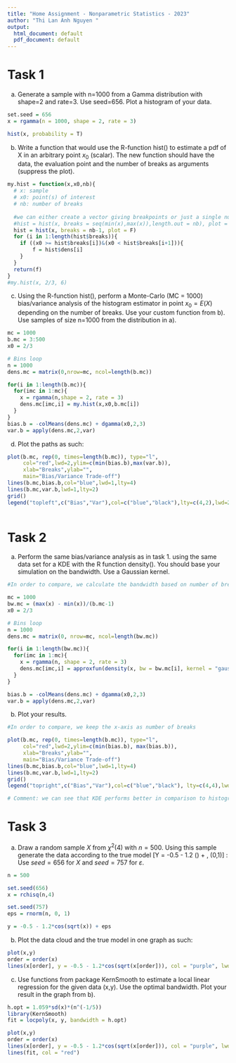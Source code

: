 ```yaml
---
title: "Home Assignment - Nonparametric Statistics - 2023"
author: "Thi Lan Anh Nguyen "
output:
  html_document: default
  pdf_document: default
---
```


# Task 1

a) Generate a sample with n=1000 from a Gamma distribution with shape=2 and rate=3. Use seed=656. 
Plot a histogram of your data. 

```r
set.seed = 656
x = rgamma(n = 1000, shape = 2, rate = 3)

hist(x, probability = T)
```

b) Write a function that would use the R-function hist() to estimate a pdf of X in an arbitrary point $x_0$ (scalar). The new function should have the data, the evaluation point and the number of breaks as arguments (suppress the plot).

```r
my.hist = function(x,x0,nb){
  # x: sample
  # x0: point(s) of interest
  # nb: number of breaks
  
  #we can either create a vector giving breakpoints or just a single number giving number of bins
  #hist = hist(x, breaks = seq(min(x),max(x)),length.out = nb), plot = F)
  hist = hist(x, breaks = nb-1, plot = F)
  for (i in 1:length(hist$breaks)){
    if ((x0 >= hist$breaks[i])&(x0 < hist$breaks[i+1])){
        f = hist$dens[i]
    }
  }
  return(f)
}
#my.hist(x, 2/3, 6)
```

c) Using the R-function hist(), perform a Monte-Carlo (MC = 1000) bias/variance analysis of the histogram estimator in point $x_0 = E(X)$ depending on the number of breaks. Use your custom function from b). Use samples of size n=1000 from the distribution in a).

```r
mc = 1000
b.mc = 3:500
x0 = 2/3

# Bins loop
n = 1000
dens.mc = matrix(0,nrow=mc, ncol=length(b.mc))

for(i in 1:length(b.mc)){
  for(imc in 1:mc){
    x = rgamma(n,shape = 2, rate = 3)
    dens.mc[imc,i] = my.hist(x,x0,b.mc[i])
  }
}
bias.b = -colMeans(dens.mc) + dgamma(x0,2,3)
var.b = apply(dens.mc,2,var)

```


d) Plot the paths as such:

```r
plot(b.mc, rep(0, times=length(b.mc)), type="l",
     col="red",lwd=2,ylim=c(min(bias.b),max(var.b)),
     xlab="Breaks",ylab="",
     main="Bias/Variance Trade-off")
lines(b.mc,bias.b,col="blue",lwd=1,lty=4)
lines(b.mc,var.b,lwd=1,lty=2)
grid()
legend("topleft",c("Bias","Var"),col=c("blue","black"),lty=c(4,2),lwd=2)
 
```

# Task 2

a) Perform the same bias/variance analysis as in task 1. using the same data set for a KDE with the R function density(). You should base your simulation on the bandwidth. Use a Gaussian kernel.

```r
#In order to compare, we calculate the bandwidth based on number of breaks from task 1

mc = 1000
bw.mc = (max(x) - min(x))/(b.mc-1)
x0 = 2/3

# Bins loop
n = 1000
dens.mc = matrix(0, nrow=mc, ncol=length(bw.mc))

for(i in 1:length(bw.mc)){
  for(imc in 1:mc){
    x = rgamma(n, shape = 2, rate = 3)
    dens.mc[imc,i] = approxfun(density(x, bw = bw.mc[i], kernel = "gaussian" ))(x0)
  }
}

bias.b = -colMeans(dens.mc) + dgamma(x0,2,3)
var.b = apply(dens.mc,2,var)
```

b) Plot your results.

```r
#In order to compare, we keep the x-axis as number of breaks

plot(b.mc, rep(0, times=length(b.mc)), type="l",
     col="red",lwd=2,ylim=c(min(bias.b), max(bias.b)),
     xlab="Breaks",ylab="",
     main="Bias/Variance Trade-off")
lines(b.mc,bias.b,col="blue",lwd=1,lty=4)
lines(b.mc,var.b,lwd=1,lty=2)
grid()
legend("topright",c("Bias","Var"),col=c("blue","black"), lty=c(4,4),lwd=2)

# Comment: we can see that KDE performs better in comparison to histogram in this case with quick convergence to 0 of bias and much smaller variance
```

# Task 3

a)  Draw a random sample $X$ from $\chi^2(4)$ with $n=500$. Using this sample generate the data according to the true model 
\[Y = -0.5 - 1.2 \cos(\sqrt{X}) + \varepsilon, \qquad \qquad \varepsilon \stackrel{iid}{\sim}\mathcal{N}(0,1)\]
\textbf{Hint}: Use $seed=656$ for $X$ and $seed=757$ for $\varepsilon$.

```r
n = 500

set.seed(656)
x = rchisq(n,4)

set.seed(757)
eps = rnorm(n, 0, 1)

y = -0.5 - 1.2*cos(sqrt(x)) + eps
```

b) Plot the data cloud and the true model in one graph as such:

```r
plot(x,y)
order = order(x)
lines(x[order], y = -0.5 - 1.2*cos(sqrt(x[order])), col = "purple", lwd = 2, lty = 2)
```

c) Use functions from package KernSmooth to estimate a local linear regression for the given data (x,y). Use the optimal bandwidth. Plot your result in the graph from b).

```r
h.opt = 1.059*sd(x)*(n^(-1/5))
library(KernSmooth)
fit = locpoly(x, y, bandwidth = h.opt)

plot(x,y)
order = order(x)
lines(x[order], y = -0.5 - 1.2*cos(sqrt(x[order])), col = "purple", lwd = 2, lty = 2)
lines(fit, col = "red")
```

